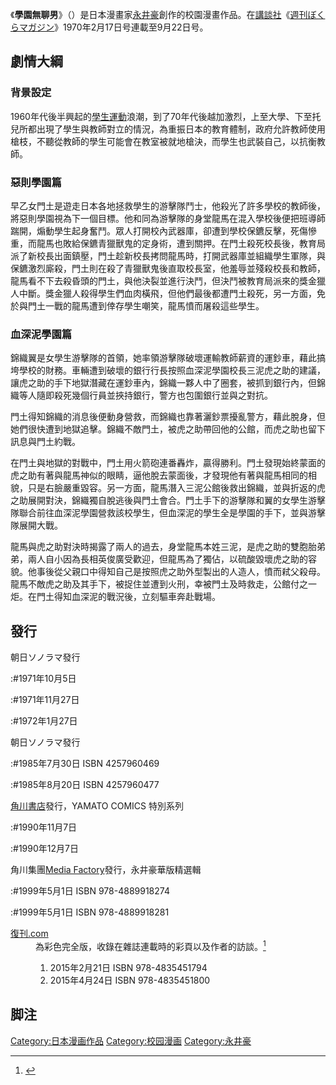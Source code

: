 {{Infobox animanga/Headerofja
|title= 学园无聊男
|image= 
|size= 
|caption= 
|japanese= ガクエン退屈男
|english= 
|kana= 
|romaji= 
|genre= 
}}
{{Infobox animanga/Manga
|標題= 
|作者= [[永井豪|永井豪]]
|作畫= 
|出版社= 
|其他出版社= 
|連載雜誌= 週刊ぼくらマガジン
|label= 
|網路= 
|發售日= 
|開始= 1970年2/17號
|結束= 9/22號
|開始日= 
|結束日= 
|冊數= 
|話數= 
|其他= 
}}
{{Infobox animanga/Footerofja}}
《'''學園無聊男'''》（{{lang-ja|ガクエン退屈男}}）是日本漫畫家[[永井豪|永井豪]]創作的校園漫畫作品。在[[講談社|講談社]]《[[週刊ぼくらマガジン|週刊ぼくらマガジン]]》1970年2月17日号連載至9月22日号。

== 劇情大綱 ==
=== 背景設定 ===
1960年代後半興起的[[學生運動|學生運動]]浪潮，到了70年代後越加激烈，上至大學、下至托兒所都出現了學生與教師對立的情況，為重振日本的教育體制，政府允許教師使用槍枝，不聽從教師的學生可能會在教室被就地槍決，而學生也武裝自己，以抗衡教師。
=== 惡則學園篇 ===
早乙女門土是遊走日本各地拯救學生的游擊隊鬥士，他殺光了許多學校的教師後，將惡則學園視為下一個目標。他和同為游擊隊的身堂龍馬在混入學校後便把班導師踹開，煽動學生起身奮鬥。眾人打開校內武器庫，卻遭到學校保鑣反擊，死傷慘重，而龍馬也敗給保鑣青獵獸鬼的定身術，遭到關押。在門土殺死校長後，教育局派了新校長出面鎮壓，門土趁新校長拷問龍馬時，打開武器庫並組織學生軍隊，與保鑣激烈廝殺，門土則在殺了青獵獸鬼後直取校長室，他羞辱並殘殺校長和教師，龍馬看不下去殺昏頭的門土，與他決裂並進行決鬥，但決鬥被教育局派來的獎金獵人中斷。獎金獵人殺得學生們血肉橫飛，但他們最後都遭門土殺死，另一方面，免於與門土一戰的龍馬遭到倖存學生嘲笑，龍馬憤而屠殺這些學生。
=== 血深泥學園篇 ===
錦織翼是女學生游擊隊的首領，她率領游擊隊破壞運輸教師薪資的運鈔車，藉此搞垮學校的財務。車輛遭到破壞的銀行行長按照血深泥學園校長三泥虎之助的建議，讓虎之助的手下地獄潛藏在運鈔車內，錦織一夥人中了圈套，被抓到銀行內，但錦織等人隨即殺死幾個行員並挾持銀行，警方也包圍銀行並與之對抗。

門土得知錦織的消息後便動身營救，而錦織也靠著灑鈔票擾亂警方，藉此脫身，但她們很快遭到地獄追擊。錦織不敵門土，被虎之助帶回他的公館，而虎之助也留下訊息與門土約戰。

在門土與地獄的對戰中，門土用火箭砲連番轟炸，贏得勝利。門土發現始終蒙面的虎之助有著與龍馬神似的眼睛，逼他脫去蒙面後，才發現他有著與龍馬相同的相貌，只是右臉嚴重毀容。另一方面，龍馬潛入三泥公館後救出錦織，並與折返的虎之助展開對決，錦織獨自脫逃後與門土會合。門土手下的游擊隊和翼的女學生游擊隊聯合前往血深泥學園營救該校學生，但血深泥的學生全是學園的手下，並與游擊隊展開大戰。

龍馬與虎之助對決時揭露了兩人的過去，身堂龍馬本姓三泥，是虎之助的雙胞胎弟弟，兩人自小因為長相英俊廣受歡迎，但龍馬為了獨佔，以硫酸毀壞虎之助的容貌。他事後從父親口中得知自己是按照虎之助外型製出的人造人，憤而弒父殺母。龍馬不敵虎之助及其手下，被捉住並遭到火刑，幸被門土及時救走，公館付之一炬。在門土得知血深泥的戰況後，立刻驅車奔赴戰場。

== 發行 ==
;朝日ソノラマ發行
:#1971年10月5日
:#1971年11月27日
:#1972年1月27日
:
;朝日ソノラマ發行
:#1985年7月30日 ISBN 4257960469
:#1985年8月20日 ISBN 4257960477
:
;[[角川書店|角川書店]]發行，YAMATO COMICS 特別系列
:#1990年11月7日
:#1990年12月7日
:
;角川集團[[Media_Factory|Media Factory]]發行，永井豪華版精選輯
:#1999年5月1日 ISBN 978-4889918274
:#1999年5月1日 ISBN 978-4889918281
:
;[[復刊.com|復刊.com]]
:為彩色完全版，收錄在雜誌連載時的彩頁以及作者的訪談。<ref>{{cite web|url=http://natalie.mu/comic/news/135779|title=永井豪初期の学園バイオレンス「ガクエン退屈男」カラー完全版に|date=2015-01-08|accessdate=2015-04-08|archive-date=2015-04-23|archive-url=https://web.archive.org/web/20150423035346/http://natalie.mu/comic/news/135779|dead-url=no}}</ref>
:# 2015年2月21日 ISBN 978-4835451794
:# 2015年4月24日 ISBN 978-4835451800

== 脚注 ==
{{Reflist}}

{{永井豪}}

{{DEFAULTSORT:かくえんたいくつおとこ}}
[[Category:日本漫画作品|Category:日本漫画作品]]
[[Category:校园漫画|Category:校园漫画]]
[[Category:永井豪|Category:永井豪]]